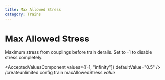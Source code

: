 ```yaml
---
title: Max Allowed Stress
category: Trains
---
```



# Max Allowed Stress

Maximum stress from couplings before train derails. Set to -1 to disable stress completely.

<AcceptedValuesComponent values={[-1, "infinity"]} defaultValue="0.5" />
<MinecraftCommandComponent>/createunlimited config train maxAllowedStress *value*</MinecraftCommandComponent>
